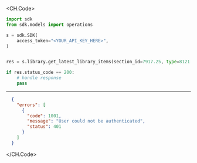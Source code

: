 
<CH.Code>
```python GetLatestLibraryItems.py
import sdk
from sdk.models import operations

s = sdk.SDK(
    access_token="<YOUR_API_KEY_HERE>",
)


res = s.library.get_latest_library_items(section_id=7917.25, type=8121.69, filter_='string')

if res.status_code == 200:
    # handle response
    pass
```
---

```json Example Response
  {
    "errors": [
      {
        "code": 1001,
        "message": "User could not be authenticated",
        "status": 401
      }
    ]
  }
```
</CH.Code>
